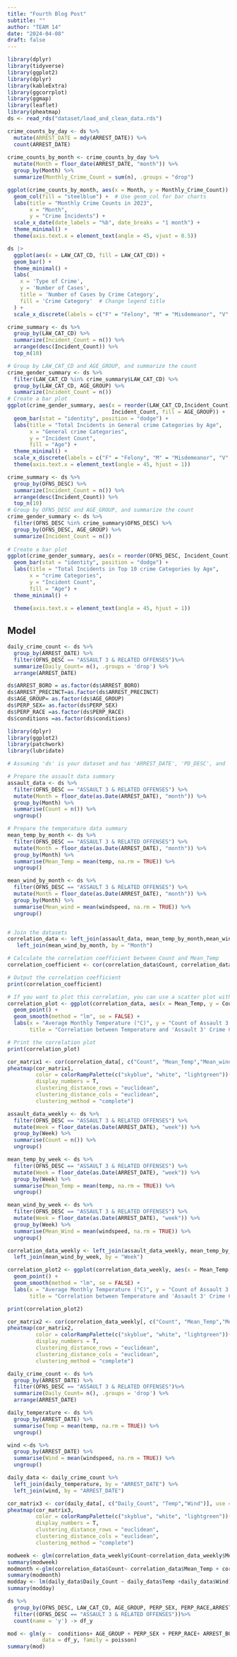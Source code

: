 ```yaml
---
title: "Fourth Blog Post"
subtitle: ""
author: "TEAM 14"
date: "2024-04-08"
draft: false
---
```


```r
library(dplyr)
library(tidyverse) 
library(ggplot2)
library(dplyr)
library(kableExtra)
library(ggcorrplot)
library(ggmap)
library(leaflet)
library(pheatmap)
ds <- read_rds("dataset/load_and_clean_data.rds") 
```


```r
crime_counts_by_day <- ds %>%
  mutate(ARREST_DATE = mdy(ARREST_DATE)) %>%  
  count(ARREST_DATE)  
  
crime_counts_by_month <- crime_counts_by_day %>%
  mutate(Month = floor_date(ARREST_DATE, "month")) %>%
  group_by(Month) %>%
  summarize(Monthly_Crime_Count = sum(n), .groups = "drop")

ggplot(crime_counts_by_month, aes(x = Month, y = Monthly_Crime_Count)) +
  geom_col(fill = "steelblue") +  # Use geom_col for bar charts
  labs(title = "Monthly Crime Counts in 2023",
       x = "Month",
       y = "Crime Incidents") +
  scale_x_date(date_labels = "%b", date_breaks = "1 month") +
  theme_minimal() +
  theme(axis.text.x = element_text(angle = 45, vjust = 0.5)) 
```


```r
ds |>
  ggplot(aes(x = LAW_CAT_CD, fill = LAW_CAT_CD)) +
  geom_bar() + 
  theme_minimal() +
  labs(
    x = 'Type of Crime', 
    y = 'Number of Cases', 
    title = 'Number of Cases by Crime Category',
    fill = 'Crime Category'  # Change legend title
  ) +
  scale_x_discrete(labels = c("F" = "Felony", "M" = "Misdemeanor", "V" = "Violation", "I"= "Infraction")) + theme(axis.text.x = element_text(angle = 45, hjust = 1))
```

```r
crime_summary <- ds %>%
  group_by(LAW_CAT_CD) %>%
  summarize(Incident_Count = n()) %>%
  arrange(desc(Incident_Count)) %>%
  top_n(10)

# Group by LAW_CAT_CD and AGE_GROUP, and summarize the count
crime_gender_summary <- ds %>%
  filter(LAW_CAT_CD %in% crime_summary$LAW_CAT_CD) %>%
  group_by(LAW_CAT_CD, AGE_GROUP) %>%
  summarize(Incident_Count = n())
# Create a bar plot
ggplot(crime_gender_summary, aes(x = reorder(LAW_CAT_CD,Incident_Count), y=    
                                 Incident_Count, fill = AGE_GROUP)) +
  geom_bar(stat = "identity", position = "dodge") +
  labs(title = "Total Incidents in General crime Categories by Age",
       x = "General crime Categories",
       y = "Incident Count",
       fill = "Age") +
  theme_minimal() +
  scale_x_discrete(labels = c("F" = "Felony", "M" = "Misdemeanor", "V" = "Violation", "I"= "Infraction"))+
  theme(axis.text.x = element_text(angle = 45, hjust = 1))
```

```r
crime_summary <- ds %>%
  group_by(OFNS_DESC) %>%
  summarize(Incident_Count = n()) %>%
  arrange(desc(Incident_Count)) %>%
  top_n(10)
# Group by OFNS_DESC and AGE_GROUP, and summarize the count
crime_gender_summary <- ds %>%
  filter(OFNS_DESC %in% crime_summary$OFNS_DESC) %>%
  group_by(OFNS_DESC, AGE_GROUP) %>%
  summarize(Incident_Count = n())
  
# Create a bar plot
ggplot(crime_gender_summary, aes(x = reorder(OFNS_DESC, Incident_Count), y = Incident_Count, fill = AGE_GROUP)) +
  geom_bar(stat = "identity", position = "dodge") +
  labs(title = "Total Incidents in Top 10 crime Categories by Age",
       x = "crime Categories",
       y = "Incident Count",
       fill = "Age") +
  theme_minimal() +
  
  theme(axis.text.x = element_text(angle = 45, hjust = 1))
```




## Model 

```r
daily_crime_count <- ds %>%
  group_by(ARREST_DATE) %>%
  filter(OFNS_DESC == "ASSAULT 3 & RELATED OFFENSES")%>%
  summarize(Daily_Count= n(), .groups = 'drop') %>%
  arrange(ARREST_DATE)

ds$ARREST_BORO = as.factor(ds$ARREST_BORO)
ds$ARREST_PRECINCT=as.factor(ds$ARREST_PRECINCT)
ds$AGE_GROUP= as.factor(ds$AGE_GROUP)
ds$PERP_SEX= as.factor(ds$PERP_SEX)
ds$PERP_RACE =as.factor(ds$PERP_RACE)
ds$conditions =as.factor(ds$conditions)

```


```r
library(dplyr)
library(ggplot2)
library(patchwork)
library(lubridate)

# Assuming 'ds' is your dataset and has 'ARREST_DATE', 'PD_DESC', and 'temp' columns

# Prepare the assault data summary
assault_data <- ds %>%
  filter(OFNS_DESC == "ASSAULT 3 & RELATED OFFENSES") %>%
  mutate(Month = floor_date(as.Date(ARREST_DATE), "month")) %>%
  group_by(Month) %>%
  summarise(Count = n()) %>%
  ungroup() 

# Prepare the temperature data summary
mean_temp_by_month <- ds %>%
  filter(OFNS_DESC == "ASSAULT 3 & RELATED OFFENSES") %>%
  mutate(Month = floor_date(as.Date(ARREST_DATE), "month")) %>%
  group_by(Month) %>%
  summarise(Mean_Temp = mean(temp, na.rm = TRUE)) %>%
  ungroup()

mean_wind_by_month <- ds %>%
  filter(OFNS_DESC == "ASSAULT 3 & RELATED OFFENSES") %>%
  mutate(Month = floor_date(as.Date(ARREST_DATE), "month")) %>%
  group_by(Month) %>%
  summarise(Mean_wind = mean(windspeed, na.rm = TRUE)) %>%
  ungroup()


# Join the datasets
correlation_data <- left_join(assault_data, mean_temp_by_month,mean_wind_by_month, by = "Month")%>%
   left_join(mean_wind_by_month, by = "Month")

# Calculate the correlation coefficient between Count and Mean_Temp
correlation_coefficient <- cor(correlation_data$Count, correlation_data$Mean_Temp,use = "complete.obs")

# Output the correlation coefficient
print(correlation_coefficient)

# If you want to plot this correlation, you can use a scatter plot with a smooth line
correlation_plot <- ggplot(correlation_data, aes(x = Mean_Temp, y = Count)) +
  geom_point() +
  geom_smooth(method = "lm", se = FALSE) +
  labs(x = "Average Monthly Temperature (°C)", y = "Count of Assault 3 Crimes", 
       title = "Correlation between Temperature and 'Assault 3' Crime Count")

# Print the correlation plot
print(correlation_plot)

cor_matrix1 <- cor(correlation_data[, c("Count", "Mean_Temp","Mean_wind")], use = "complete.obs")
pheatmap(cor_matrix1, 
         color = colorRampPalette(c("skyblue", "white", "lightgreen"))(200),
         display_numbers = T,
         clustering_distance_rows = "euclidean",
         clustering_distance_cols = "euclidean",
         clustering_method = "complete")

```


```r
assault_data_weekly <- ds %>%
  filter(OFNS_DESC == "ASSAULT 3 & RELATED OFFENSES") %>%
  mutate(Week = floor_date(as.Date(ARREST_DATE), "week")) %>%
  group_by(Week) %>%
  summarise(Count = n()) %>%
  ungroup() 

mean_temp_by_week <- ds %>%
  filter(OFNS_DESC == "ASSAULT 3 & RELATED OFFENSES") %>%
  mutate(Week = floor_date(as.Date(ARREST_DATE), "week")) %>%
  group_by(Week) %>%
  summarise(Mean_Temp = mean(temp, na.rm = TRUE)) %>%
  ungroup()

mean_wind_by_week <- ds %>%
  filter(OFNS_DESC == "ASSAULT 3 & RELATED OFFENSES") %>%
  mutate(Week = floor_date(as.Date(ARREST_DATE), "week")) %>%
  group_by(Week) %>%
  summarise(Mean_Wind = mean(windspeed, na.rm = TRUE)) %>%
  ungroup()

correlation_data_weekly <- left_join(assault_data_weekly, mean_temp_by_week, by = "Week") %>%
  left_join(mean_wind_by_week, by = "Week")

correlation_plot2 <- ggplot(correlation_data_weekly, aes(x = Mean_Temp, y = Count)) +
  geom_point() +
  geom_smooth(method = "lm", se = FALSE) +
  labs(x = "Average Monthly Temperature (°C)", y = "Count of Assault 3 Crimes", 
       title = "Correlation between Temperature and 'Assault 3' Crime Count")

print(correlation_plot2)

cor_matrix2 <- cor(correlation_data_weekly[, c("Count", "Mean_Temp","Mean_Wind")], use = "complete.obs")
pheatmap(cor_matrix2, 
         color = colorRampPalette(c("skyblue", "white", "lightgreen"))(200),
         display_numbers = T,
         clustering_distance_rows = "euclidean",
         clustering_distance_cols = "euclidean",
         clustering_method = "complete")
```



```r
daily_crime_count <- ds %>%
  group_by(ARREST_DATE) %>%
  filter(OFNS_DESC == "ASSAULT 3 & RELATED OFFENSES")%>%
  summarize(Daily_Count= n(), .groups = 'drop') %>%
  arrange(ARREST_DATE)

daily_temperature <- ds %>%
  group_by(ARREST_DATE) %>%
  summarise(Temp = mean(temp, na.rm = TRUE)) %>%
  ungroup()

wind <-ds %>%
  group_by(ARREST_DATE) %>%
  summarise(Wind = mean(windspeed, na.rm = TRUE)) %>%
  ungroup()

daily_data <- daily_crime_count %>%
  left_join(daily_temperature, by = "ARREST_DATE") %>%
  left_join(wind, by = "ARREST_DATE")

cor_matrix3 <- cor(daily_data[, c("Daily_Count", "Temp","Wind")], use = "complete.obs")
pheatmap(cor_matrix3, 
         color = colorRampPalette(c("skyblue", "white", "lightgreen"))(200),
         display_numbers = T,
         clustering_distance_rows = "euclidean",
         clustering_distance_cols = "euclidean",
         clustering_method = "complete")
```



```r
modweek <- glm(correlation_data_weekly$Count~correlation_data_weekly$Mean_Temp+correlation_data_weekly$Mean_Wind)
summary(modweek)
modmonth <-glm(correlation_data$Count~ correlation_data$Mean_Temp + correlation_data$Mean_wind)
summary(modmonth)
modday <- lm(daily_data$Daily_Count ~ daily_data$Temp +daily_data$Wind)
summary(modday)
```

```r
ds %>% 
  group_by(OFNS_DESC, LAW_CAT_CD, AGE_GROUP, PERP_SEX, PERP_RACE,ARREST_BORO,ARREST_PRECINCT,conditions) %>%
  filter((OFNS_DESC == "ASSAULT 3 & RELATED OFFENSES"))%>%
  count(name = 'y') -> df_y

mod <- glm(y ~  conditions+ AGE_GROUP + PERP_SEX + PERP_RACE+ ARREST_BORO+ ARREST_PRECINCT,
           data = df_y, family = poisson)
summary(mod)
```
